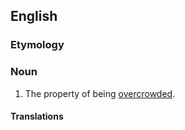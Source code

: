 ==English==

===Etymology===
{{suffix|en|overcrowded|ness}}

===Noun===
{{en-noun|-}}

# The property of being [[overcrowded]].

====Translations====
{{trans-top|the property of being overcrowded}}
{{trans-mid}}
{{trans-bottom}}